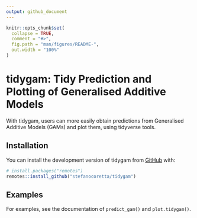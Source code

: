 ```yaml
---
output: github_document
---
```


<!-- README.md is generated from README.Rmd. Please edit that file -->

```r
knitr::opts_chunk$set(
  collapse = TRUE,
  comment = "#>",
  fig.path = "man/figures/README-",
  out.width = "100%"
)
```

# tidygam: Tidy Prediction and Plotting of Generalised Additive Models

<!-- badges: start -->
<!-- badges: end -->

With tidygam, users can more easily obtain predictions from Generalised Additive Models (GAMs) and plot them, using tidyverse tools.

## Installation

You can install the development version of tidygam from [GitHub](https://github.com/) with:

``` r
# install.packages("remotes")
remotes::install_github("stefanocoretta/tidygam")
```

## Examples

For examples, see the documentation of `predict_gam()` and `plot.tidygam()`.
